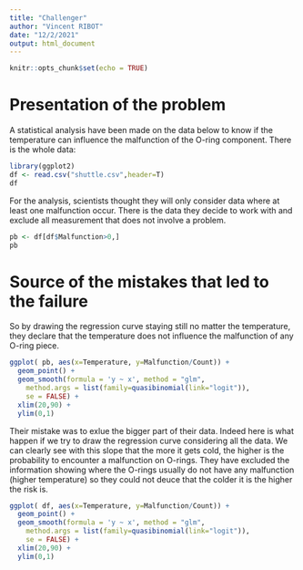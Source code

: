 ```yaml
---
title: "Challenger"
author: "Vincent RIBOT"
date: "12/2/2021"
output: html_document
---
```


```r
knitr::opts_chunk$set(echo = TRUE)
```

# Presentation of the problem

A statistical analysis have been made on the data below to know if the temperature can influence the malfunction of the O-ring component. There is the whole data:

```r
library(ggplot2)
df <- read.csv("shuttle.csv",header=T)
df
```
For the analysis, scientists thought they will only consider data where at least one malfunction occur. There is the data they decide to work with and exclude all measurement that does not involve a problem.
```r
pb <- df[df$Malfunction>0,]
pb
```


# Source of the mistakes that led to the failure

So by drawing the regression curve staying still no matter the temperature, they declare that the temperature does not influence the malfunction of any O-ring piece.
```r
ggplot( pb, aes(x=Temperature, y=Malfunction/Count)) +
  geom_point() +
  geom_smooth(formula = 'y ~ x', method = "glm", 
    method.args = list(family=quasibinomial(link="logit")),
    se = FALSE) +
  xlim(20,90) +
  ylim(0,1)
```
Their mistake was to exlue the bigger part of their data. Indeed here is what happen if we try to draw the regression curve considering all the data.
We can clearly see with this slope that the more it gets cold, the higher is the probability to encounter a malfunction on O-rings. They have excluded the information showing where the O-rings usually do not have any malfunction (higher temperature) so they could not deuce that the colder it is the higher the risk is.
```r
ggplot( df, aes(x=Temperature, y=Malfunction/Count)) +
  geom_point() +
  geom_smooth(formula = 'y ~ x', method = "glm", 
    method.args = list(family=quasibinomial(link="logit")),
    se = FALSE) +
  xlim(20,90) +
  ylim(0,1)

```


